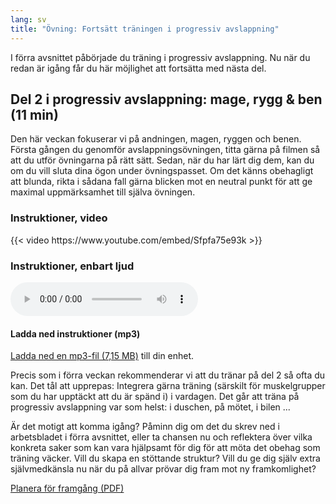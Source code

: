 ```yaml
---
lang: sv
title: "Övning: Fortsätt träningen i progressiv avslappning"
---
```


\label{sec-progressiverelaxationtwo}

I förra avsnittet påbörjade du träning i progressiv avslappning. Nu när
du redan är igång får du här möjlighet att fortsätta med nästa del.

## Del 2 i progressiv avslappning: mage, rygg & ben (11 min)

Den här veckan fokuserar vi på andningen, magen, ryggen och benen.
Första gången du genomför avslappningsövningen, titta gärna på filmen så
att du utför övningarna på rätt sätt. Sedan, när du har lärt dig dem,
kan du om du vill sluta dina ögon under övningspasset. Om det känns
obehagligt att blunda, rikta i sådana fall gärna blicken mot en neutral
punkt för att ge maximal uppmärksamhet till själva övningen. 

::: {.content-visible when-format="html"}
### Instruktioner, video

{{< video https://www.youtube.com/embed/Sfpfa75e93k >}}

### Instruktioner, enbart ljud

<audio controls=""><source src="https://www.dropbox.com/s/7znxp4ac5m655zu/KSH-06-progressiv-muskelavslappning-del-2.mp3?raw=1" type="audio/mpeg" />Din webbläsare stödjer inte uppspelning av ljudfiler.</audio>

#### Ladda ned instruktioner (mp3)

[Ladda ned en mp3-fil (7,15 MB)](https://www.dropbox.com/s/7znxp4ac5m655zu/KSH-06-progressiv-muskelavslappning-del-2.mp3?dl=1){target="_blank"} till din enhet.
:::
\xqr{Progressiv avslappning 2 (Youtube)}{https://youtu.be/Sfpfa75e93k}

\xqr{Ladda ned en mp3-fil (7,15 MB) till din enhet}{https://www.dropbox.com/s/7znxp4ac5m655zu/KSH-06-progressiv-muskelavslappning-del-2.mp3?dl=1}

Precis som i förra veckan rekommenderar vi att du tränar på del 2 så
ofta du kan. Det tål att upprepas: Integrera gärna träning (särskilt för
muskelgrupper som du har upptäckt att du är spänd i) i vardagen. Det går
att träna på progressiv avslappning var som helst: i duschen, på mötet,
i bilen \...

Är det motigt att komma igång? Påminn dig om det du skrev ned i arbetsbladet i förra avsnittet, eller ta chansen nu och reflektera över vilka konkreta saker som kan vara hjälpsamt för dig för att möta det obehag som träning väcker. Vill du skapa en stöttande struktur? Vill du ge dig själv extra självmedkänsla nu när du på allvar prövar dig fram mot ny framkomlighet?

::: {.content-visible when-format="html"}
[Planera för framgång (PDF)](forms/100respekt-planera-traning.pdf)
:::
\xqrform{Planera för framgång (PDF)}{forms/100respekt-planera-traning.pdf}